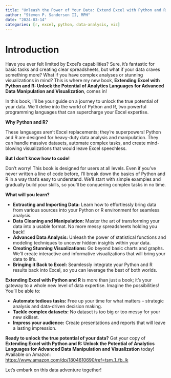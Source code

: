 ```yaml
---
title: "Unleash the Power of Your Data: Extend Excel with Python and R!"
author: "Steven P. Sanderson II, MPH"
date: "2024-03-14"
categories: [r, excel, python, data-analysis, viz]
---
```


# Introduction

Have you ever felt limited by Excel's capabilities?  Sure, it's fantastic for basic tasks and creating clear spreadsheets, but what if your data craves something more? What if you have complex analyses or stunning visualizations in mind?  This is where my new book,  **Extending Excel with Python and R: Unlock the Potential of Analytics Languages for Advanced Data Manipulation and Visualization**, comes in!

In this book, I'll be your guide on a journey to unlock the true potential of your data. We'll delve into the world of Python and R, two powerful programming languages that can supercharge your Excel expertise. 

**Why Python and R?**

These languages aren't Excel replacements; they're superpowers!  Python and R are designed for heavy-duty data analysis and manipulation. They can handle massive datasets, automate complex tasks, and create mind-blowing visualizations that would leave Excel speechless. 

**But I don't know how to code!**

Don't worry! This book is designed for users at all levels. Even if you've never written a line of code before, I'll break down the basics of Python and R in a way that's easy to understand.  We'll start with simple examples and gradually build your skills, so you'll be conquering complex tasks in no time.

**What will you learn?**

* **Extracting and Importing Data:**  Learn how to effortlessly bring data from various sources into your Python or R environment for seamless analysis. 
* **Data Cleaning and Manipulation:**  Master the art of transforming your data into a usable format. No more messy spreadsheets holding you back!
* **Advanced Data Analysis:**  Unleash the power of statistical functions and modeling techniques to uncover hidden insights within your data.
* **Creating Stunning Visualizations:**  Go beyond basic charts and graphs. We'll create interactive and informative visualizations that will bring your data to life.
* **Bringing it Back to Excel:**  Seamlessly integrate your Python and R results back into Excel, so you can leverage the best of both worlds.

**Extending Excel with Python and R** is more than just a book; it's your gateway to a whole new level of data expertise.  Imagine the possibilities! You'll be able to:

* **Automate tedious tasks:** Free up your time for what matters – strategic analysis and data-driven decision making.
* **Tackle complex datasets:**  No dataset is too big or too messy for your new skillset.
* **Impress your audience:**  Create presentations and reports that will leave a lasting impression.

**Ready to unlock the true potential of your data?**  Get your copy of **Extending Excel with Python and R: Unlock the Potential of Analytics Languages for Advanced Data Manipulation and Visualization** today!  Available on Amazon: [https://www.amazon.com/dp/1804610690/ref=tsm_1_fb_lk](https://www.amazon.com/dp/1804610690/ref=tsm_1_fb_lk)

Let's embark on this data adventure together!